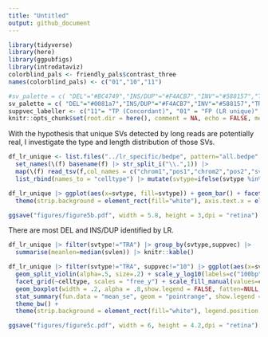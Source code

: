 ```yaml
---
title: "Untitled"
output: github_document
---
```


```r
library(tidyverse)
library(here)
library(ggpubfigs)
library(introdataviz)
colorblind_pals <- friendly_pals$contrast_three
names(colorblind_pals) <- c("01","10","11")

#sv_palette = c( "DEL"="#BC4749","INS/DUP"="#F4ACB7","INV"="#588157","TRA" = "#FF9F1C")
sv_palette = c( "DEL"="#0081a7","INS/DUP"="#F4ACB7","INV"="#588157","TRA" = "#FF9F1C")
suppvec_labeller <- c("11"= "TP (Concordant)", "01" = "FP (LR unique)", "10"="FN (SR unique)")
knitr::opts_chunk$set(root.dir = here(), comment = NA, echo = FALSE, message = FALSE, warnings = FALSE, include = TRUE, fig.align = 'center',fig.retina=2)
```


With the hypothesis that unique SVs detected by long reads are potentially real, I investigate the type and length distribution of those SVs.

```r
df_lr_unique <- list.files("../lr_specific/bedpe", pattern="all.bedpe", full.names = TRUE) |> discard(\(x) grepl("_\\d+",x)) |> 
  set_names(\(f) basename(f) |> str_split_i("\\.",1)) |> 
  map(\(f) read_tsv(f,col_names = c("chrom1","pos1","chrom2","pos2","svtype","svlen","suppvec"))) |> 
  list_rbind(names_to = "celltype") |> mutate(svtype=ifelse(svtype %in% c("DUP","INS"), "INS/DUP", svtype), svlen=ifelse(svtype=="TRA", 0, svlen), svlen=abs(svlen))

df_lr_unique |> ggplot(aes(x=svtype, fill=svtype)) + geom_bar() + facet_grid(celltype~suppvec, scales = "free_y", labeller = labeller(suppvec=suppvec_labeller)) + scale_fill_manual(values = sv_palette) + theme_bw() +
  theme(strip.background = element_rect(fill="white"), axis.text.x = element_text(size=8), legend.position = "bottom") + labs(x="", y="Number of SVs", fill="")

ggsave("figures/figure5b.pdf", width = 5.8, height = 3,dpi = "retina")
```

There are most DEL and INS/DUP identified by LR.

```r
df_lr_unique |> filter(svtype!="TRA") |> group_by(svtype,suppvec) |> 
  summarise(meanlen=median(svlen)) |> knitr::kable() 

df_lr_unique |> filter(svtype!="TRA", suppvec!="10") |> ggplot(aes(x=svtype, y=svlen, fill=suppvec)) + 
  geom_split_violin(alpha=.5, size=.2) + scale_y_log10(labels=c("100bp","1Kbp","10Kbp","100Kbp","1Mbp","10Mbp"), breaks=c(1e+2,1e+3, 1e+4, 1e+5,1e+6,1e+7)) +
  facet_grid(~celltype, scales = "free_y") + scale_fill_manual(values=colorblind_pals, labels=suppvec_labeller) +
  geom_boxplot(width = .2, alpha = .8,show.legend = FALSE, fatten=NULL, outlier.size = .5) +
  stat_summary(fun.data = "mean_se", geom = "pointrange", show.legend = F, position = position_dodge(.175), size=.5) +
  theme_bw() +
  theme(strip.background = element_rect(fill="white"), legend.position =  "bottom") + labs(x="", y="SV length", fill="")

ggsave("figures/figure5c.pdf", width = 6, height = 4.2,dpi = "retina")
```